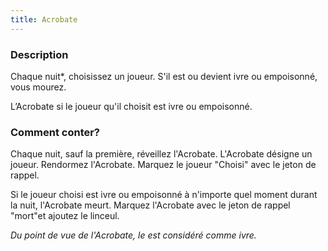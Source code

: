 ```yaml
---
title: Acrobate
---
```



<Role ACROBATE header />

### Description

Chaque nuit*, choisissez un joueur. S'il est ou devient ivre ou empoisonné, vous mourez.

L’Acrobate si le joueur qu'il choisit est ivre ou empoisonné.

### Comment conter?

Chaque nuit, sauf la première, réveillez l'Acrobate. L'Acrobate désigne un joueur. Rendormez l'Acrobate. Marquez le joueur "Choisi" avec le jeton de rappel.

Si le joueur choisi est ivre ou empoisonné à n'importe quel moment durant la nuit, l'Acrobate meurt. Marquez l'Acrobate avec le jeton de rappel "mort"et ajoutez le linceul.

_Du point de vue de l'Acrobate, le <Role SOULARD /> est considéré comme ivre._




